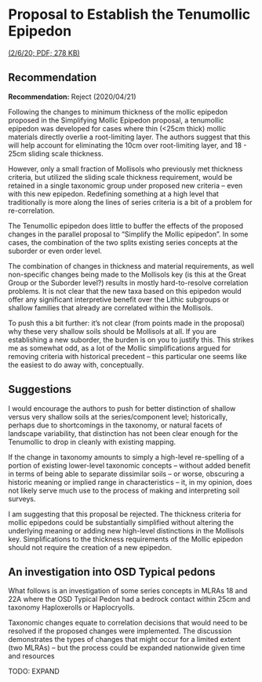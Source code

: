 # Proposal to Establish the Tenumollic Epipedon

[(2/6/20; PDF; 278 KB)](https://www.nrcs.usda.gov/wps/PA_NRCSConsumption/download?cid=nrcseprd1541216&ext=pdf)

## Recommendation

**Recommendation:** Reject (2020/04/21)

Following the changes to minimum thickness of the mollic epipedon proposed in the Simplifying Mollic Epipedon proposal, a tenumollic epipedon was developed for cases where thin (<25cm thick) mollic materials directly overlie a root-limiting layer. The authors suggest that this will help account for eliminating the 10cm over root-limiting layer, and 18 - 25cm sliding scale thickness. 

However, only a small fraction of Mollisols who previously met thickness criteria, but utilized the sliding scale thickness requirement, would be retained in a single taxonomic group under proposed new criteria – even with this new epipedon. Redefining something at a high level that traditionally is more along the lines of series criteria is a bit of a problem for re-correlation. 

The Tenumollic epipedon does little to buffer the effects of the proposed changes in the parallel proposal to “Simplify the Mollic epipedon”. In some cases, the combination of the two splits existing series concepts at the suborder or even order level.

The combination of changes in thickness and material requirements, as well non-specific changes being made to the Mollisols key (is this at the Great Group or the Suborder level?) results in mostly hard-to-resolve correlation problems. It is not clear that the new taxa based on this epipedon would offer any significant interpretive benefit over the Lithic subgroups or shallow families that already are correlated within the Mollisols. 

To push this a bit further: it’s not clear (from points made in the proposal) why these very shallow soils should be Mollisols at all. If you are establishing a new suborder, the burden is on you to justify this. This strikes me as somewhat odd, as a lot of the Mollic simplifications argued for removing criteria with historical precedent -- this particular one seems like the easiest to do away with, conceptually.

## Suggestions

I would encourage the authors to push for better distinction of shallow versus very shallow soils at the series/component level; historically, perhaps due to shortcomings in the taxonomy, or natural facets of landscape variability, that distinction has not been clear enough for the Tenumollic to drop in cleanly with existing mapping.

If the change in taxonomy amounts to simply a high-level re-spelling of a portion of existing lower-level taxonomic concepts -- without added benefit in terms of being able to separate dissimilar soils -- or worse, obscuring a historic meaning or implied range in characteristics – it, in my opinion, does not likely serve much use to the process of making and interpreting soil surveys. 

I am suggesting that this proposal be rejected. The thickness criteria for mollic epipedons could be substantially simplified without altering the underlying meaning or adding new high-level distinctions in the Mollisols key. Simplifications to the thickness requirements of the Mollic epipedon should not require the creation of a new epipedon. 

## An investigation into OSD Typical pedons

What follows is an investigation of some series concepts in MLRAs 18 and 22A where the OSD Typical Pedon had a bedrock contact within 25cm and taxonomy Haploxerolls or Haplocryolls. 

Taxonomic changes equate to correlation decisions that would need to be resolved if the proposed changes were implemented. The discussion demonstrates the types of changes that might occur for a limited extent (two MLRAs) – but the process could be expanded nationwide given time and resources

TODO: EXPAND
